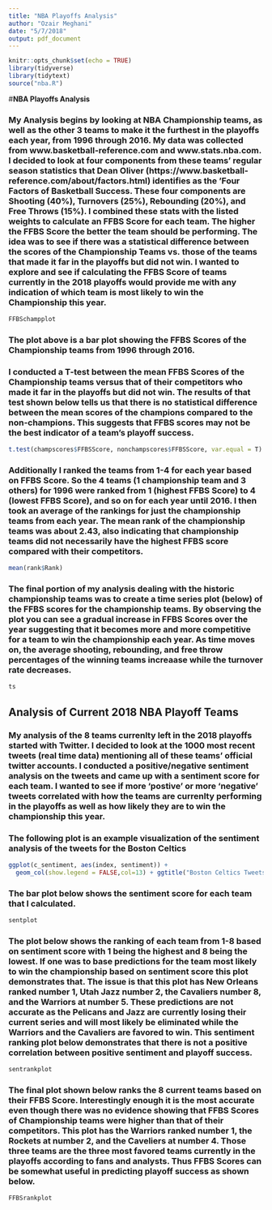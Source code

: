 ```yaml
---
title: "NBA Playoffs Analysis"
author: "Ozair Meghani"
date: "5/7/2018"
output: pdf_document
---
```


```r
knitr::opts_chunk$set(echo = TRUE)
library(tidyverse)
library(tidytext)
source("nba.R")
```

#**NBA Playoffs Analysis**

### My Analysis begins by looking at NBA Championship teams, as well as the other 3 teams to make it the furthest in the playoffs each year, from 1996 through 2016. My data was collected from www.basketball-reference.com and www.stats.nba.com. I decided to look at four components from these teams' regular season statistics that Dean Oliver (https://www.basketball-reference.com/about/factors.html) identifies as the 'Four Factors of Basketball Success. These four components are Shooting (40%), Turnovers (25%), Rebounding (20%), and Free Throws (15%). I combined these stats with the listed weights to calculate an FFBS Score for each team. The higher the FFBS Score the better the team should be performing. The idea was to see if there was a statistical difference between the scores of the Championship Teams vs. those of the teams that made it far in the playoffs but did not win. I wanted to explore and see if calculating the FFBS Score of teams currently in the 2018 playoffs would provide me with any indication of which team is most likely to win the Championship this year.
```r
FFBSchampplot
```

### The plot above is a bar plot showing the FFBS Scores of the Championship teams from 1996 through 2016. 

### I conducted a T-test between the mean FFBS Scores of the Championship teams versus that of their competitors who made it far in the playoffs but did not win. The results of that test shown below tells us that there is no statistical difference between the mean scores of the champions compared to the non-champions. This suggests that FFBS scores may not be the best indicator of a team's playoff success. 

```r
t.test(champscores$FFBSScore, nonchampscores$FFBSScore, var.equal = T)
```

### Additionally I ranked the teams from 1-4 for each year based on FFBS Score. So the 4 teams (1 championship team and 3 others) for 1996 were ranked from 1 (highest FFBS Score) to 4 (lowest FFBS Score), and so on for each year until 2016. I then took an average of the rankings for just the championship teams from each year. The mean rank of the championship teams was about 2.43, also indicating that championship teams did not necessarily have the highest FFBS score compared with their competitors.

```r
mean(rank$Rank)
```

### The final portion of my analysis dealing with the historic championship teams was to create a time series plot (below) of the FFBS scores for the championship teams. By observing the plot you can see a gradual increase in FFBS Scores over the year suggesting that it becomes more and more competitive for a team to win the championship each year. As time moves on, the average shooting, rebounding, and free throw percentages of the winning teams increaase while the turnover rate decreases. 

```r
ts
```

## **Analysis of Current 2018 NBA Playoff Teams**

### My analysis of the 8 teams currenlty left in the 2018 playoffs started with Twitter. I decided to look at the 1000 most recent tweets (real time data) mentioning all of these teams' official twitter accounts. I conducted a positive/negative sentiment analysis on the tweets and came up with a sentiment score for each team. I wanted to see if more 'postive' or more 'negative' tweets correlated with how the teams are currenlty performing in the playoffs as well as how likely they are to win the championship this year.

### The following plot is an example visualization of the sentiment analysis of the tweets for the Boston Celtics

```r
ggplot(c_sentiment, aes(index, sentiment)) +
  geom_col(show.legend = FALSE,col=13) + ggtitle("Boston Celtics Tweets Sentiment Analysis")
```

### The bar plot below shows the sentiment score for each team that I calculated. 

```r
sentplot
```

### The plot below shows the ranking of each team from 1-8 based on sentiment score with 1 being the highest and 8 being the lowest. If one was to base predictions for the team most likely to win the championship based on sentiment score this plot demonstrates that. The issue is that this plot has New Orleans ranked number 1, Utah Jazz number 2, the Cavaliers number 8, and the Warriors at number 5. These predictions are not accurate as the Pelicans and Jazz are currently losing their current series and will most likely be eliminated while the Warriors and the Cavaliers are favored to win. This sentiment ranking plot below demonstrates that there is not a positive correlation between positive sentiment and playoff success.

```r
sentrankplot
```

### The final plot shown below ranks the 8 current teams based on their FFBS Score. Interestingly enough it is the most accurate even though there was no evidence showing that FFBS Scores of Championship teams were higher than that of their competitors. This plot has the Warriors ranked number 1, the Rockets at number 2, and the Caveliers at number 4. Those three teams are the three most favored teams currently in the playoffs according to fans and analysts. Thus FFBS Scores can be somewhat useful in predicting playoff success as shown below. 

```r
FFBSrankplot
```

